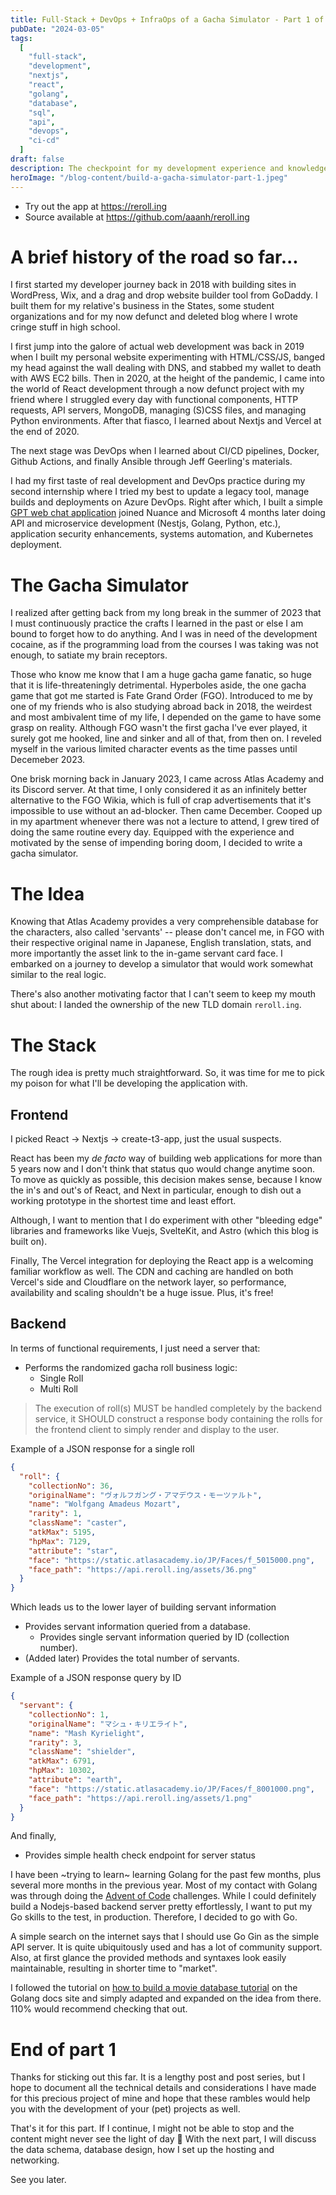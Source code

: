 ```yaml
---
title: Full-Stack + DevOps + InfraOps of a Gacha Simulator - Part 1 of ?
pubDate: "2024-03-05"
tags:
  [
    "full-stack",
    "development",
    "nextjs",
    "react",
    "golang",
    "database",
    "sql",
    "api",
    "devops",
    "ci-cd"
  ]
draft: false
description: The checkpoint for my development experience and knowledge so far at the beginning of 2024. In this part, I talk about my history, the idea, the frontend and backend stack. For the next part, it will be the data schema and database design, the DevOps process, and infrastructures.
heroImage: "/blog-content/build-a-gacha-simulator-part-1.jpeg"
---
```


- Try out the app at https://reroll.ing
- Source available at https://github.com/aaanh/reroll.ing

# A brief history of the road so far...

I first started my developer journey back in 2018 with building sites in WordPress, Wix, and a drag and drop website builder tool from GoDaddy. I built them for my relative's business in the States, some student organizations and for my now defunct and deleted blog where I wrote cringe stuff in high school.

I first jump into the galore of actual web development was back in 2019 when I built my personal website experimenting with HTML/CSS/JS, banged my head against the wall dealing with DNS, and stabbed my wallet to death with AWS EC2 bills. Then in 2020, at the height of the pandemic, I came into the world of React development through a now defunct project with my friend where I struggled every day with functional components, HTTP requests, API servers, MongoDB, managing (S)CSS files, and managing Python environments. After that fiasco, I learned about Nextjs and Vercel at the end of 2020.

The next stage was DevOps when I learned about CI/CD pipelines, Docker, Github Actions, and finally Ansible through Jeff Geerling's materials.

I had my first taste of real development and DevOps practice during my second internship where I tried my best to update a legacy tool, manage builds and deployments on Azure DevOps. Right after which, I built a simple [GPT web chat application](https://gpt.aaanh.app) joined Nuance and Microsoft 4 months later doing API and microservice development (Nestjs, Golang, Python, etc.), application security enhancements, systems automation, and Kubernetes deployment.

# The Gacha Simulator

I realized after getting back from my long break in the summer of 2023 that I must continuously practice the crafts I learned in the past or else I am bound to forget how to do anything. And I was in need of the development cocaine, as if the programming load from the courses I was taking was not enough, to satiate my brain receptors.

Those who know me know that I am a huge gacha game fanatic, so huge that it is life-threateningly detrimental. Hyperboles aside, the one gacha game that got me started is Fate Grand Order (FGO). Introduced to me by one of my friends who is also studying abroad back in 2018, the weirdest and most ambivalent time of my life, I depended on the game to have some grasp on reality. Although FGO wasn't the first gacha I've ever played, it surely got me hooked, line and sinker and all of that, from then on. I reveled myself in the various limited character events as the time passes until Decemeber 2023.

One brisk morning back in January 2023, I came across Atlas Academy and its Discord server. At that time, I only considered it as an infinitely better alternative to the FGO Wikia, which is full of crap advertisements that it's impossible to use without an ad-blocker. Then came December. Cooped up in my apartment whenever there was not a lecture to attend, I grew tired of doing the same routine every day. Equipped with the experience and motivated by the sense of impending boring doom, I decided to write a gacha simulator.

# The Idea

Knowing that Atlas Academy provides a very comprehensible database for the characters, also called 'servants' -- please don't cancel me, in FGO with their respective original name in Japanese, English translation, stats, and more importantly the asset link to the in-game servant card face. I embarked on a journey to develop a simulator that would work somewhat similar to the real logic.

There's also another motivating factor that I can't seem to keep my mouth shut about: I landed the ownership of the new TLD domain `reroll.ing`.

# The Stack

The rough idea is pretty much straightforward. So, it was time for me to pick my poison for what I'll be developing the application with.

## Frontend

I picked React -> Nextjs -> create-t3-app, just the usual suspects.

React has been my _de facto_ way of building web applications for more than 5 years now and I don't think that status quo would change anytime soon. To move as quickly as possible, this decision makes sense, because I know the in's and out's of React, and Next in particular, enough to dish out a working prototype in the shortest time and least effort.

Although, I want to mention that I do experiment with other "bleeding edge" libraries and frameworks like Vuejs, SvelteKit, and Astro (which this blog is built on).

Finally, The Vercel integration for deploying the React app is a welcoming familiar workflow as well. The CDN and caching are handled on both Vercel's side and Cloudflare on the network layer, so performance, availability and scaling shouldn't be a huge issue. Plus, it's free!

## Backend

In terms of functional requirements, I just need a server that:

- Performs the randomized gacha roll business logic:
  - Single Roll
  - Multi Roll

> The execution of roll(s) MUST be handled completely by the backend service, it SHOULD construct a response body containing the rolls for the frontend client to simply render and display to the user.

Example of a JSON response for a single roll

```json
{
  "roll": {
    "collectionNo": 36,
    "originalName": "ヴォルフガング・アマデウス・モーツァルト",
    "name": "Wolfgang Amadeus Mozart",
    "rarity": 1,
    "className": "caster",
    "atkMax": 5195,
    "hpMax": 7129,
    "attribute": "star",
    "face": "https://static.atlasacademy.io/JP/Faces/f_5015000.png",
    "face_path": "https://api.reroll.ing/assets/36.png"
  }
}
```

Which leads us to the lower layer of building servant information

- Provides servant information queried from a database.
  - Provides single servant information queried by ID (collection number).
- (Added later) Provides the total number of servants.

Example of a JSON response query by ID

```json
{
  "servant": {
    "collectionNo": 1,
    "originalName": "マシュ・キリエライト",
    "name": "Mash Kyrielight",
    "rarity": 3,
    "className": "shielder",
    "atkMax": 6791,
    "hpMax": 10302,
    "attribute": "earth",
    "face": "https://static.atlasacademy.io/JP/Faces/f_8001000.png",
    "face_path": "https://api.reroll.ing/assets/1.png"
  }
}
```

And finally,

- Provides simple health check endpoint for server status

I have been ~trying to learn~ learning Golang for the past few months, plus several more months in the previous year. Most of my contact with Golang was through doing the [Advent of Code](https://adventofcode.com) challenges. While I could definitely build a Nodejs-based backend server pretty effortlessly, I want to put my Go skills to the test, in production. Therefore, I decided to go with Go.

A simple search on the internet says that I should use Go Gin as the simple API server. It is quite ubiquitously used and has a lot of community support. Also, at first glance the provided methods and syntaxes look easily maintainable, resulting in shorter time to "market".

I followed the tutorial on [how to build a movie database tutorial](https://go.dev/doc/tutorial/web-service-gin) on the Golang docs site and simply adapted and expanded on the idea from there. 110% would recommend checking that out.

# End of part 1

Thanks for sticking out this far. It is a lengthy post and post series, but I hope to document all the technical details and considerations I have made for this precious project of mine and hope that these rambles would help you with the development of your (pet) projects as well.

That's it for this part. If I continue, I might not be able to stop and the content might never see the light of day 🥹 With the next part, I will discuss the data schema, database design, how I set up the hosting and networking.

See you later.
